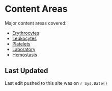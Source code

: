 # Content Areas {-}

Major content areas covered:

*   [Erythrocytes](rbc-production.html)
*   [Leukocytes](wbc-production.html)
*   [Platelets](plt-production.html)
*   [Laboratory](cell-counts.html)
*   [Hemostasis](coagulation-pathways.html)

## Last Updated {-}

Last edit pushed to this site was on <span id="last_updated">`r Sys.Date()`</span>
